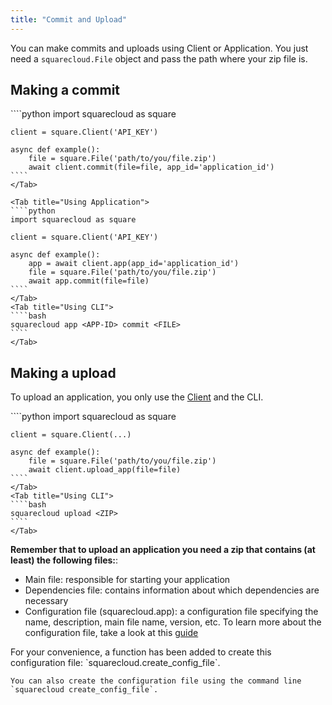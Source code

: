 ```yaml
---
title: "Commit and Upload"
---
```


[Client]: ../user_guide/client
[Application]: ../user_guide/client#application

You can make commits and uploads using Client or Application. You
just need a `squarecloud.File` object and pass the path where your
zip file is.

## Making a commit

<Tabs>
    <Tab title="Using Client">
    ````python
    import squarecloud as square

    client = square.Client('API_KEY')

    async def example():
        file = square.File('path/to/you/file.zip')
        await client.commit(file=file, app_id='application_id')
    ````
    </Tab>

    <Tab title="Using Application">
    ````python
    import squarecloud as square

    client = square.Client('API_KEY')

    async def example():
        app = await client.app(app_id='application_id')
        file = square.File('path/to/you/file.zip')
        await app.commit(file=file)
    ````
    </Tab>
    <Tab title="Using CLI">
    ````bash
    squarecloud app <APP-ID> commit <FILE>
    ````
    </Tab>
</Tabs>

## Making a upload

To upload an application, you only use the [Client] and the CLI.

<Tabs>
    <Tab title="Using Client">
    ````python
    import squarecloud as square

    client = square.Client(...)

    async def example():
        file = square.File('path/to/you/file.zip')
        await client.upload_app(file=file)
    ````
    </Tab>
    <Tab title="Using CLI">
    ````bash
    squarecloud upload <ZIP>
    ````
    </Tab>
</Tabs>

**Remember that to upload an application you need a zip that contains (at least) the following files:**:

- Main file: responsible for starting your application
- Dependencies file: contains information about which dependencies are necessary
- Configuration file (squarecloud.app): a configuration file specifying the
name,
description, main file name, version, etc. To learn more about the
configuration file, take a look at this [guide](https://docs.squarecloud.app/articles/how-to-create-your-squarecloud-configuration-file)

<Tip>
    For your convenience, a function has been added to create this configuration file:
    `squarecloud.create_config_file`.
    
    You can also create the configuration file using the command line `squarecloud create_config_file`.
</Tip>
